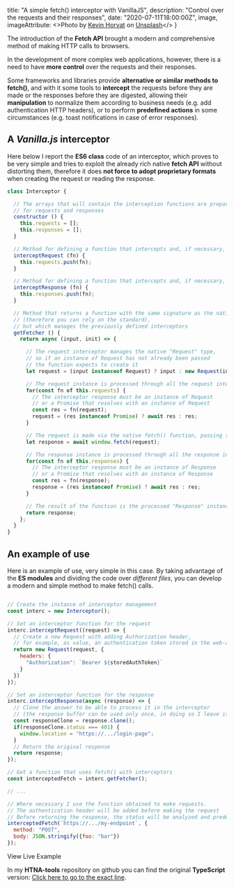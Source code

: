   title: "A simple fetch() interceptor with VanillaJS",
  description: "Control over the requests and their responses",
  date: "2020-07-11T18:00:00Z",
  image,
  imageAttribute: <>Photo by <a href="https://unsplash.com/@hidd3n?utm_source=unsplash&amp;utm_medium=referral&amp;utm_content=creditCopyText">Kevin Horvat</a> on <a href="https://unsplash.com/s/photos/monitors?utm_source=unsplash&amp;utm_medium=referral&amp;utm_content=creditCopyText">Unsplash</a></>
}


The introduction of the **Fetch API** brought a modern and comprehensive method of making HTTP calls to browsers.

In the development of more complex web applications, however, there is a need to have **more control** over the requests and their responses.

Some frameworks and libraries provide **alternative or similar methods to fetch()**,
and with it some tools to **intercept** the requests before they are made or the responses before they are digested, allowing their **manipulation** to normalize them according to business needs (e.g. add authentication HTTP headers), or to perform **predefined actions** in some circumstances (e.g. toast notifications in case of error responses).

## A *Vanilla.js* interceptor

Here below I report the **ES6 class** code of an interceptor, which proves to be very simple and tries to exploit the already rich native **fetch API** without distorting them,
therefore it does **not force to adopt proprietary formats** when creating the request or reading the response.

```javascript
class Interceptor {

  // The arrays that will contain the interception functions are prepared at the instantiation,
  // for requests and responses
  constructor () {
    this.requests = [];
    this.responses = [];
  }

  // Method for defining a function that intercepts and, if necessary, modifies HTTP requests
  interceptRequest (fn) {
    this.requests.push(fn);
  }

  // Method for defining a function that intercepts and, if necessary, modifies HTTP responses
  interceptResponse (fn) {
    this.responses.push(fn);
  }

  // Method that returns a function with the same signature as the native fetch()
  // (therefore you can rely on the standard),
  // but which manages the previously defined interceptors
  getFetcher () {
    return async (input, init) => {

      // The request interceptor manages the native "Request" type,
      // so if an instance of Request has not already been passed
      // the function expects to create it
      let request = (input instanceof Request) ? input : new Request(input, init);

      // The request instance is processed through all the request interceptor functions
      for(const fn of this.requests) {
        // The interceptor response must be an instance of Request
        // or a Promise that resolves with an instance of Request
        const res = fn(request);
        request = (res instanceof Promise) ? await res : res;
      }

      // The request is made via the native fetch() function, passing the processed "Request" instance
      let response = await window.fetch(request);

      // The response instance is processed through all the response interceptor functions
      for(const fn of this.responses) {
        // The interceptor response must be an instance of Response
        // or a Promise that resolves with an instance of Response
        const res = fn(response);
        response = (res instanceof Promise) ? await res : res;
      }

      // The result of the function is the processed "Response" instance
      return response;
    };
  }
}

```

## An example of use

Here is an example of use, very simple in this case.
By taking advantage of the **ES modules** and dividing the code over *different files*,
you can develop a modern and simple method to make fetch() calls.

```javascript

// Create the instance of interceptor management
const interc = new Interceptor();

// Set an interceptor function for the request
interc.interceptRequest((request) => {
  // Create a new Request with adding Authorization header,
  // for example, as value, an authentication token stored in the web-app
  return new Request(request, {
    headers: {
      "Authorization": `Bearer ${storedAuthToken}`
    }
  })
});

// Set an interceptor function for the response
interc.interceptResponse(async (response) => {
  // Clone the answer to be able to process it in the interceptor
  // (the response buffer can be used only once, in doing so I leave it available for subsequent processing)
  const responseClone = response.clone();
  if(responseClone.status === 401) {
    window.location = "https://.../login-page";
  }
  // Return the original response
  return response;
});

// Get a function that uses fetch() with interceptors
const interceptedFetch = interc.getFetcher();

// ...

// Where necessary I use the function obtained to make requests.
// The authentication header will be added before making the request
// Before returning the response, the status will be analyzed and predefined operations executed
interceptedFetch(`https://.../my-endpoint`, {
  method: "POST",
  body: JSON.stringify({foo: "bar"})
});

```

<Link href="/002-example.html"><a>View Live Example</a></Link>


In my **HTNA-tools** repository on github you can find the original **TypeScript** version:
[Click here to go to the exact line](https://github.com/sandrolain/HTNA-tools/blob/8dd09d233e3856ce78199ac2dff608f21555a507/src/netw.ts#L50).

